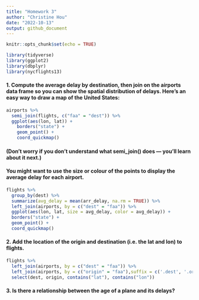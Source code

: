```yaml
---
title: "Homework 3"
author: "Christine Hou"
date: "2022-10-13"
output: github_document
---
```


```r
knitr::opts_chunk$set(echo = TRUE)
```

```r
library(tidyverse)
library(ggplot2)
library(dbplyr)
library(nycflights13)
```

#### 1. Compute the average delay by destination, then join on the airports data frame so you can show the spatial distribution of delays. Here’s an easy way to draw a map of the United States:

```r
airports %>%
  semi_join(flights, c("faa" = "dest")) %>%
  ggplot(aes(lon, lat)) +
    borders("state") +
    geom_point() +
    coord_quickmap()
```

#### (Don’t worry if you don’t understand what semi_join() does — you’ll learn about it next.)

#### You might want to use the size or colour of the points to display the average delay for each airport.

```r
flights %>%
  group_by(dest) %>%
  summarize(avg_delay = mean(arr_delay, na.rm = TRUE)) %>%
  left_join(airports, by = c("dest" = "faa")) %>%
  ggplot(aes(lon, lat, size = avg_delay, color = avg_delay)) +
  borders("state") +
  geom_point() +
  coord_quickmap()
```


#### 2. Add the location of the origin and destination (i.e. the lat and lon) to flights.

```r
flights %>%
  left_join(airports, by = c("dest" = "faa")) %>%
  left_join(airports, by = c("origin" = "faa"),suffix = c('.dest', '.origin')) %>%
  select(dest, origin, contains("lat"), contains("lon"))
```


#### 3. Is there a relationship between the age of a plane and its delays?

```r

```


